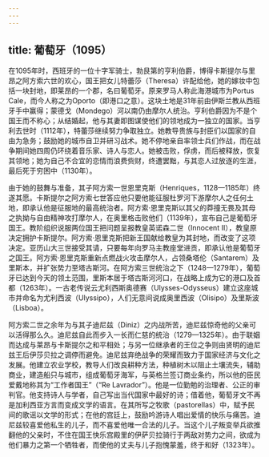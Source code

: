 ```yaml
---
---
---
```

title: 葡萄牙（1095）
---




在1095年时，西班牙的一位十字军骑士，勃艮第的亨利伯爵，博得卡斯提尔与里昂之阿方索六世的欢心，国王把女儿特蕾莎（Theresa）许配给他，她的嫁妆中包括一块封地，即莱昂的一个郡，名曰葡萄牙。原来罗马人称此海港城市为Portus Cale，而今人称之为Oporto（即港口之意）。这块土地是31年前由伊斯兰教从西班牙手中赢得；蒙德戈（Mondego）河以南仍由摩尔人统治。亨利伯爵因为不是个国王而不称心；从结婚起，他与其妻即图谋使他们的领地成为一独立的国家。当亨利去世时（1112年），特蕾莎继续努力争取独立。她教导贵族与封臣们以国家的自由为急务；鼓励她的城市自卫并研习战术。她不停地亲自率领士兵们作战，而在战争期间她四周仍环绕着音乐家、诗人与恋人。她被击败，俘虏，而后被释放，恢复其领地；她为自己不合宜的恋情而浪费赀财，终遭罢黜，与其恋人过放逐的生涯，最后死于穷困中（1130年）。

由于她的鼓舞与准备，其子阿方索一世恩里克斯（Henriques，1128—1185年）终遂其愿。卡斯提尔之阿方索七世答应他只要他能征服杜罗河下游摩尔人之任何土地，即承认他是征服地的最高统治者。阿方索·恩里克斯以其父的莽撞无畏及其母之执拗与自由精神攻打摩尔人，在奥里格击败他们（1139年），宣布自己是葡萄牙国王。教阶组织说服两位国王把问题呈报教皇英诺森二世（Innocent Ⅱ），教皇原决定拥护卡斯提尔。阿方索·恩里克斯把新王国献给教皇为其封地，而改变了这项决定。亚历山大三世接受其请，只要每年向罗马主教座堂进贡，即承认他是葡萄牙之国王。阿方索·恩里克斯重新点燃战火攻击摩尔人，占领桑塔伦（Santarem）及里斯本，并扩张势力至塔古斯河。在阿方索三世统治之下（1248—1279年），葡萄牙已达到今天的领土范围，里斯本居于塔古斯河河口，在战略上成为它的港口及首都（1263年）。一古老传说云尤利西斯奥德赛（Ulysses-Odysseus）建立这座城市并命名为尤利西波（Ulyssipo），人们无意间说成奥里西波（Olisipo）及里斯波（Lisboa）。

阿方索二世之余年为与其子迪尼兹（Diniz）之内战所苦，迪尼兹惊奇他的父亲可以活得那么久。迪尼兹自此而步入一长而仁慈的统治（1279—1325年）。由于联姻而达成与莱昂与卡斯提尔之和平相处；与另一位继承者的王位之争则由贤明的迪尼兹王后伊莎贝拉之调停而避免。迪尼兹弃绝战争的荣耀而致力于国家经济与文化之发展。他建立农业学校，教导人们改良耕种方法，种植树木以阻止土壤流失，辅助商业，建造船只与城市，组成葡萄牙海军，与英格兰签订商业条约，所以他的臣民爱戴地称其为“工作者国王”（“Re Lavrador”）。他是一位勤勉的治理者、公正的审判官。他支持诗人与学者，自己写出当代国家中最好的诗；借着他，葡萄牙文不再是加利西亚方言而变成文学的语言。在其所写之牧歌（pastorellas）中，赋予民间的歌谣以文学的形式；在他的宫廷上，鼓励吟游诗人唱出爱情的快乐与痛苦。迪尼兹较喜爱他私生的儿子，而不喜爱他唯一合法的儿子。当这个儿子叛变举兵欲推翻他的父亲时，不住在国王快乐宫殿里的伊萨贝拉骑行于两敌对势力之间，欲成为他们暴力之第一个牺牲者，而使他的丈夫与儿子抱愧蒙羞，终于和好（1323年）。